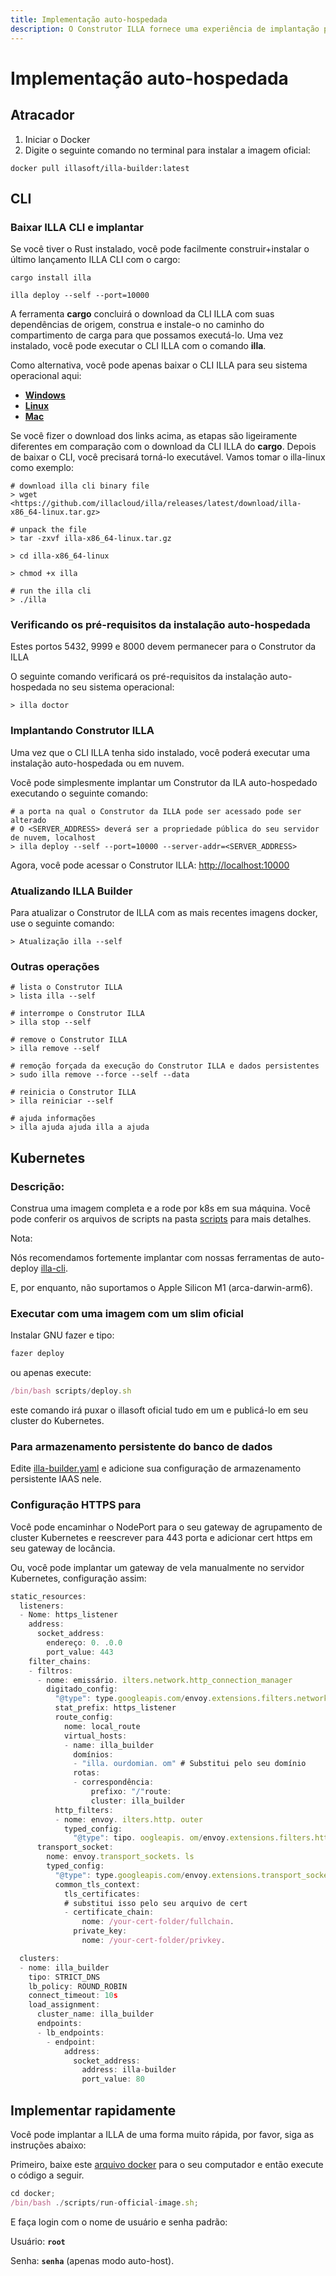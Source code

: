```yaml
---
title: Implementação auto-hospedada
description: O Construtor ILLA fornece uma experiência de implantação perfeita que permite que você use o Construtor da ILLA com uma velocidade incrível dentro da sua própria Nuvem Privada Virtual (VPC).
---
```


# Implementação auto-hospedada

## Atracador

1.  Iniciar o Docker
2.  Digite o seguinte comando no terminal para instalar a imagem oficial:

`docker pull illasoft/illa-builder:latest`

## CLI

### Baixar ILLA CLI e implantar

Se você tiver o Rust instalado, você pode facilmente construir+instalar o último lançamento ILLA CLI com o cargo:

`cargo install illa`

`illa deploy --self --port=10000`

A ferramenta **cargo** concluirá o download da CLI ILLA com suas dependências de origem, construa e instale-o no caminho do compartimento de carga para que possamos executá-lo. Uma vez instalado, você pode executar o CLI ILLA com o comando **illa**.

Como alternativa, você pode apenas baixar o CLI ILLA para seu sistema operacional aqui:

-   **[Windows](https://github.com/illacloud/illa/releases/latest/download/illa-x86_64-win.zip)**
-   **[Linux](https://github.com/illacloud/illa/releases/latest/download/illa-x86_64-linux.tar.gz)**
-   **[Mac](https://github.com/illacloud/illa/releases/latest/download/illa-x86_64-macos.tar.gz)**

Se você fizer o download dos links acima, as etapas são ligeiramente diferentes em comparação com o download da CLI ILLA do **cargo**. Depois de baixar o CLI, você precisará torná-lo executável. Vamos tomar o illa-linux como exemplo:

```Plaintext
# download illa cli binary file
> wget <https://github.com/illacloud/illa/releases/latest/download/illa-x86_64-linux.tar.gz>

# unpack the file
> tar -zxvf illa-x86_64-linux.tar.gz

> cd illa-x86_64-linux

> chmod +x illa

# run the illa cli
> ./illa
```

### Verificando os pré-requisitos da instalação auto-hospedada

Estes portos 5432, 9999 e 8000 devem permanecer para o Construtor da ILLA

O seguinte comando verificará os pré-requisitos da instalação auto-hospedada no seu sistema operacional:

```Plaintext
> illa doctor
```

### Implantando Construtor ILLA

Uma vez que o CLI ILLA tenha sido instalado, você poderá executar uma instalação auto-hospedada ou em nuvem.

Você pode simplesmente implantar um Construtor da ILA auto-hospedado executando o seguinte comando:

```Plaintext
# a porta na qual o Construtor da ILLA pode ser acessado pode ser alterado
# O <SERVER_ADDRESS> deverá ser a propriedade pública do seu servidor de nuvem, localhost
> illa deploy --self --port=10000 --server-addr=<SERVER_ADDRESS>
```

Agora, você pode acessar o Construtor ILLA: <http://localhost:10000>

### Atualizando ILLA Builder

Para atualizar o Construtor de ILLA com as mais recentes imagens docker, use o seguinte comando:

```Plaintext
> Atualização illa --self
```

### Outras operações

```Plaintext
# lista o Construtor ILLA
> lista illa --self

# interrompe o Construtor ILLA
> illa stop --self

# remove o Construtor ILLA
> illa remove --self

# remoção forçada da execução do Construtor ILLA e dados persistentes
> sudo illa remove --force --self --data

# reinicia o Construtor ILLA
> illa reiniciar --self

# ajuda informações
> illa ajuda ajuda illa a ajuda
```

## Kubernetes

### Descrição:

Construa uma imagem completa e a rode por k8s em sua máquina. Você pode conferir os arquivos de scripts na pasta [scripts](https://github.com/illacloud/deploy-illa-manually/blob/main/kubernetes/scripts) para mais detalhes.

Nota:

Nós recomendamos fortemente implantar com nossas ferramentas de auto-deploy [illa-cli](https://github.com/illacloud/illa).

E, por enquanto, não suportamos o Apple Silicon M1 (arca-darwin-arm6).

### Executar com uma imagem com um slim oficial

Instalar GNU fazer e tipo:

```JavaScript
fazer deploy
```

ou apenas execute:

```JavaScript
/bin/bash scripts/deploy.sh
```

este comando irá puxar o illasoft oficial tudo em um e publicá-lo em seu cluster do Kubernetes.

### Para armazenamento persistente do banco de dados

Edite [illa-builder.yaml](https://github.com/illacloud/deploy-illa-manually/blob/main/kubernetes/illa-builder.yaml) e adicione sua configuração de armazenamento persistente IAAS nele.

### Configuração HTTPS para

Você pode encaminhar o NodePort para o seu gateway de agrupamento de cluster Kubernetes e reescrever para 443 porta e adicionar cert https em seu gateway de locância.

Ou, você pode implantar um gateway de vela manualmente no servidor Kubernetes, configuração assim:

```JavaScript
static_resources:
  listeners:
  - Nome: https_listener
    address:
      socket_address:
        endereço: 0. .0.0
        port_value: 443
    filter_chains:
    - filtros:
      - nome: emissário. ilters.network.http_connection_manager
        digitado_config:
          "@type": type.googleapis.com/envoy.extensions.filters.network.http_connection_manager.v3. ttpConnectionManager
          stat_prefix: https_listener
          route_config:
            nome: local_route
            virtual_hosts:
            - name: illa_builder
              domínios:
              - "illa. ourdomian. om" # Substitui pelo seu domínio
              rotas:
              - correspondência:
                  prefixo: "/"route:
                  cluster: illa_builder
          http_filters:
          - nome: envoy. ilters.http. outer
            typed_config:
              "@type": tipo. oogleapis. om/envoy.extensions.filters.http.router.v3.Router
      transport_socket:
        nome: envoy.transport_sockets. ls
        typed_config:
          "@type": type.googleapis.com/envoy.extensions.transport_sockets.tls.v3. ownstreamTlsContext
          common_tls_context:
            tls_certificates:
            # substitui isso pelo seu arquivo de cert
            - certificate_chain:
                nome: /your-cert-folder/fullchain.
              private_key:
                nome: /your-cert-folder/privkey.

  clusters:
  - nome: illa_builder
    tipo: STRICT_DNS
    lb_policy: ROUND_ROBIN
    connect_timeout: 10s
    load_assignment:
      cluster_name: illa_builder
      endpoints:
      - lb_endpoints:
        - endpoint:
            address:
              socket_address:
                address: illa-builder
                port_value: 80
```

## Implementar rapidamente

Você pode implantar a ILLA de uma forma muito rápida, por favor, siga as instruções abaixo:

Primeiro, baixe este [arquivo docker](https://github.com/illacloud/deploy-illa-manually/tree/main/docker) para o seu computador e então execute o código a seguir.

```JavaScript
cd docker;
/bin/bash ./scripts/run-official-image.sh;
```

E faça login com o nome de usuário e senha padrão:

Usuário: **`root`**

Senha: **`senha`** (apenas modo auto-host).
